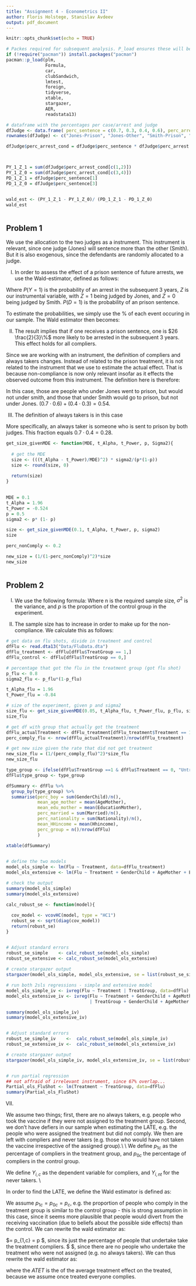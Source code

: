 ```yaml
---
title: "Assignment 4 - Econometrics II"
author: Floris Holstege, Stanislav Avdeev
output: pdf_document
---
```


```r
knitr::opts_chunk$set(echo = TRUE)

# Packes required for subsequent analysis. P_load ensures these will be installed and loaded. 
if (!require("pacman")) install.packages("pacman")
pacman::p_load(plm, 
               Formula,
               car,
               clubSandwich,
               lmtest,
               foreign,
               tidyverse,
               xtable,
               stargazer,
               AER,
               readstata13)

```

```r

# dataframe with the percentages per case/arrest and judge
dfJudge <- data.frame( perc_sentence = c(0.7, 0.3, 0.4, 0.6), perc_arrest = c(0.4, 0.6, 0.2, 0.5) )
rownames(dfJudge) <- c("Jones-Prison", "Jones-Other", "Smith-Prison", "Smith-Other")

dfJudge$perc_arrest_cond = dfJudge$perc_sentence * dfJudge$perc_arrest



PY_1_Z_1 = sum(dfJudge$perc_arrest_cond[c(1,2)])
PY_1_Z_0 = sum(dfJudge$perc_arrest_cond[c(3,4)])
PD_1_Z_1 = dfJudge$perc_sentence[1]
PD_1_Z_0 = dfJudge$perc_sentence[3]


wald_est <- (PY_1_Z_1 - PY_1_Z_0)/ (PD_1_Z_1 - PD_1_Z_0)
wald_est



```

## Problem 1


We use the allocation to the two judges as a instrument. This instrument is relevant, since one judge (Jones) will sentence more than the other (Smith). But it is also exogenous, since the defendants are randomly allocated to a judge. 

I) In order to assess the effect of a prison sentence of future arrests, we use the Wald-estimator, defined as follows:

\begin{align*}
\beta_{wald} = \frac{P(Y = 1 | Z = 1) - P(Y = 1 | Z = 0)}{P(D = 1 | Z = 1) = P(D = 1 | Z = 0 )}
\end{align*}

Where $P(Y = 1)$ is the probability of an arrest in the subsequent 3 years, $Z$ is our instrumental variable, with $Z = 1$ being judged by Jones, and $Z = 0$ being judged by Smith. $P(D = 1)$ is the probability of an prison sentence. 

To estimate the probabilities, we simply use the \% of each event occuring in our sample. The Wald estimator then becomes: 

\begin{align*}
\beta_{wald} =  \frac{0.46 - 0.38}{0.7 - 0.4} = \frac{0.08}{0.3} = 0.26 \frac{2}{3}
\end{align*}

II) The result implies that if one receives a prison sentence, one is  $26 \frac{2}{3}\%$ more likely to be arrested in the subsequent 3 years. This effect holds for all compliers. 

Since we are working with an instrument, the definition of compliers and always takers changes. Instead of related to the prison treatment, it is not related to the instrument that we use to estimate the actual effect. That is because non-compliance is now only relevant insofar as it effects the observed outcome from this instrument. The definition here is therefore:

\begin{align*}
  Z(1) = 1, Z(0) = 0
\end{align*}

In this case, those are people who under Jones went to prison, but would not under smith, and those that under Smith would go to prison, but not under Jones. $(0.7 \cdot 0.6) + (0.4 \cdot 0.3) = 0.54$.

III) The definition of always takers is in this case

\begin{align*}
  Z(1) = Z(0) = 1
\end{align*}

More specifically, an always taker is someone who is sent to prison by both judges. This fraction equals $0.7 \cdot 0.4 = 0.28$.


```r


get_size_givenMDE <- function(MDE, t_Alpha, t_Power, p, Sigma2){
  
  # get the MDE
  size <- (((t_Alpha - t_Power)/MDE)^2) * sigma2/(p*(1-p))
  size <- round(size, 0)
  
  return(size)
}
  

MDE = 0.1
t_Alpha = 1.96
t_Power = -0.524
p = 0.5
sigma2 <- p* (1- p)

size <- get_size_givenMDE(0.1, t_Alpha, t_Power, p, sigma2)
size

perc_nonComply <- 0.2

new_size = (1/(1-perc_nonComply)^2)*size
new_size



```

## Problem 2

I) We use the following formula:
\begin{align*}
n = (\frac{(1.96 + 0.524)}{MDE})^2 * \frac{\sigma^2}{p \cdot(1-p)} = 617
\end{align*}
Where n is the required sample size, $\sigma^2$ is the variance, and $p$ is the proportion of the control group in the experiment. 


II) The sample size has to increase in order to make up for the non-compliance. We calculate this as follows:

\begin{align*}
\text{new n} = n \cdot \frac{1}{0.8^2} = 965
\end{align*}




```r

# get data on flu shots, divide in treatment and control
dfFlu <- read.dta13("Data/FluData.dta")
dfFlu_treatment <- dfFlu[dfFlu$TreatGroup == 1,]
dfFlu_control <- dfFlu[dfFlu$TreatGroup == 0,]

# percentage that got the flu in the treatment group (got flu shot)
p_flu <- 0.8
sigma2_flu <- p_flu*(1-p_flu)

t_Alpha_flu = 1.96
t_Power_flu = -0.84

# size of the experiment, given p and sigma2
size_flu <- get_size_givenMDE(0.05, t_Alpha_flu, t_Power_flu, p_flu, sigma2_flu)
size_flu

# get df with group that actually got the treatment
dfFlu_actualTreatment <- dfFlu_treatment[dfFlu_treatment$Treatment == 1,]
perc_comply_flu <- nrow(dfFlu_actualTreatment)/nrow(dfFlu_treatment)

# get new size given the rate that did not get treatment
new_size_flu = (1/(perc_comply_flu)^2)*size_flu
new_size_flu

```


```r

type_group <- ifelse(dfFlu$TreatGroup ==1 & dfFlu$Treatment == 0, "Untreated treatment",ifelse(dfFlu$TreatGroup ==1 & dfFlu$Treatment == 1, "Treated treatment","control"))
dfFlu$type_group <- type_group

dfSummary <- dfFlu %>%
  group_by(type_group) %>% 
  summarise(perc_boy = sum(GenderChild)/n(),
            mean_age_mother = mean(AgeMother),
            mean_edu_mother = mean(EducationMother),
            perc_married = sum(Married)/n(),
            perc_nationality = sum(Nationality)/n(),
            mean_HHincome = mean(Hhincome),
            perc_group = n()/nrow(dfFlu)
            )

xtable(dfSummary)
    

```


```r

# define the two models
model_ols_simple <- lm(Flu ~ Treatment, data=dfFlu_treatment)
model_ols_extensive <- lm(Flu ~ Treatment + GenderChild + AgeMother + EducationMother + Married + Nationality + Hhincome, data = dfFlu_treatment)

# check the output
summary(model_ols_simple)
summary(model_ols_extensive)

calc_robust_se <- function(model){
  
  cov_model <- vcovHC(model, type = "HC1")
  robust_se <- sqrt(diag(cov_model))
  return(robust_se)
}


# Adjust standard errors
robust_se_simple    <- calc_robust_se(model_ols_simple)
robust_se_extensive <- calc_robust_se(model_ols_extensive)
  
# create stargazer output
stargazer(model_ols_simple, model_ols_extensive, se = list(robust_se_simple, robust_se_extensive))

```

```R


# run both 2sls regressions - simple and extensive model
model_ols_simple_iv <- ivreg(Flu ~ Treatment | TreatGroup, data=dfFlu)
model_ols_extensive_iv <- ivreg(Flu ~ Treatment + GenderChild + AgeMother + EducationMother + Married + Nationality + Hhincome
                                | TreatGroup + GenderChild + AgeMother + EducationMother + Married + Nationality + Hhincome, data=dfFlu)

summary(model_ols_simple_iv)
summary(model_ols_extensive_iv)


# Adjust standard errors
robust_se_simple_iv    <-  calc_robust_se(model_ols_simple_iv)
robust_se_extensive_iv <-  calc_robust_se(model_ols_extensive_iv)

# create stargazer output
stargazer(model_ols_simple_iv, model_ols_extensive_iv, se = list(robust_se_simple_iv, robust_se_extensive_iv))



```

```R

# run partial regression
## not affraid of irrelevant instrument, since 67% overlap...
Partial_ols_FluShot <- lm(Treatment ~ TreatGroup, data=dfFlu)
summary(Partial_ols_FluShot)

```

VII)
 
We assume two things; first, there are no always takers, e.g. people who took the vaccine if they were not assigned to the treatment group. Second, we don't have defiers in our sample when estimating the LATE, e.g. the people who were assigned the treatment but did not comply. We then are left with compliers and never takers (e.g. those who would have not taken the vaccine irrespective of the assigned group).\\
\\
We define $p_{1c}$ as the percentage of compliers in the treatment group, and $p_{0c}$ the percentage  of compliers in the control group.

We define $Y_{i, c}$ as the dependent variable for compliers, and $Y_{i, nt}$ for the never takers. \\

\begin{align*}
    \E[Y | Z = 1] = p_{1,c} \cdot Y_{1,c} + (1-p_{1,c}) \cdot Y_{1, nt}\\
    \E[Y | Z = 0] = p_{0,c} \cdot Y_{0,c} + (1-p_{0,c}) \cdot Y_{0, nt}
\end{align*}

In order to find the LATE, we define the Wald estimator is defined as:

\begin{align*}
\delta_{Wald} &= \frac{ \E[Y | Z = 1] -  \E[Y | Z = 0]}{\E[D| Z=1]−\E[D| Z=0} \\
&= \frac{p_{1c} \cdot Y_{1,c} + (1-p_{1,c}) \cdot Y_{1, nt} -  p_{0,c} \cdot Y_{0,c} + (1-p_{0,c}) \cdot Y_{0, nt}}{\E[D| Z=1] − \E[D| Z=0}
\end{align*}


 We assume $p_{1c} = p_{0c} = p_c$, e.g. the proportion of people who comply in the treatment group is similar to the control group - this is strong assumption in this case, since it seems more plausible that people would divert from the receiving vaccination (due to beliefs about the possible side effects) than the control. We can rewrite the wald estimator as: 
 
 
 \begin{align*}
 \delta_{Wald} = \frac{p\cdot ( Y_{1,c} - Y_{0,c}) + (1-p) \cdot (Y_{1, nt} - Y_{0, nt})}{\E[D| Z=1] − \E[D| Z=0}
 \end{align*}
 
$\E[D| Z=1] = p_{1,c} = p $, since its just the percentage of people that undertake take the treatment compliers. $\E[D| Z=0] =0 $, since there are no people who undertake the treatment who were not assigned (e.g. no always takers). We can thus rewrite the wald estimator as: 


\begin{align*}
    \delta_{Wald} &= \frac{p\cdot ( Y_{1,c} - Y_{0,c}) + (1-p) \cdot (Y_{1, nt} - Y_{0, nt})}{p}\\
    &= Y_{1,c} - Y_{0,c} = ATET
\end{align*}

where the $ATET$ is the of the average treatment effect on the treated, because we assume once treated everyone complies. 
